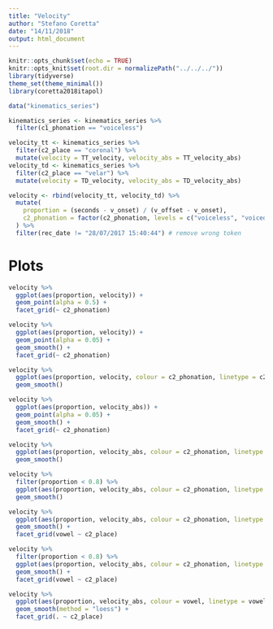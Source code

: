 ```yaml
---
title: "Velocity"
author: "Stefano Coretta"
date: "14/11/2018"
output: html_document
---
```


```r
knitr::opts_chunk$set(echo = TRUE)
knitr::opts_knit$set(root.dir = normalizePath("../../../"))
library(tidyverse)
theme_set(theme_minimal())
library(coretta2018itapol)

data("kinematics_series")

kinematics_series <- kinematics_series %>%
  filter(c1_phonation == "voiceless")

velocity_tt <- kinematics_series %>%
  filter(c2_place == "coronal") %>%
  mutate(velocity = TT_velocity, velocity_abs = TT_velocity_abs)
velocity_td <- kinematics_series %>%
  filter(c2_place == "velar") %>%
  mutate(velocity = TD_velocity, velocity_abs = TD_velocity_abs)

velocity <- rbind(velocity_tt, velocity_td) %>%
  mutate(
    proportion = (seconds - v_onset) / (v_offset - v_onset),
    c2_phonation = factor(c2_phonation, levels = c("voiceless", "voiced"))
  ) %>%
  filter(rec_date != "28/07/2017 15:40:44") # remove wrong token
```

# Plots

```r
velocity %>%
  ggplot(aes(proportion, velocity)) +
  geom_point(alpha = 0.5) +
  facet_grid(~ c2_phonation)
```

```r
velocity %>%
  ggplot(aes(proportion, velocity)) +
  geom_point(alpha = 0.05) +
  geom_smooth() +
  facet_grid(~ c2_phonation)
```

```r
velocity %>%
  ggplot(aes(proportion, velocity, colour = c2_phonation, linetype = c2_phonation)) +
  geom_smooth()
```

```r
velocity %>%
  ggplot(aes(proportion, velocity_abs)) +
  geom_point(alpha = 0.05) +
  geom_smooth() +
  facet_grid(~ c2_phonation)
```

```r
velocity %>%
  ggplot(aes(proportion, velocity_abs, colour = c2_phonation, linetype = c2_phonation)) +
  geom_smooth()
```

```r
velocity %>%
  filter(proportion < 0.8) %>%
  ggplot(aes(proportion, velocity_abs, colour = c2_phonation, linetype = c2_phonation)) +
  geom_smooth()
```

```r
velocity %>%
  ggplot(aes(proportion, velocity_abs, colour = c2_phonation, linetype = c2_phonation)) +
  geom_smooth() +
  facet_grid(vowel ~ c2_place)
```

```r
velocity %>%
  filter(proportion < 0.8) %>%
  ggplot(aes(proportion, velocity_abs, colour = c2_phonation, linetype = c2_phonation)) +
  geom_smooth() +
  facet_grid(vowel ~ c2_place)
```

```r
velocity %>%
  ggplot(aes(proportion, velocity_abs, colour = vowel, linetype = vowel)) +
  geom_smooth(method = "loess") +
  facet_grid(. ~ c2_place)
```
